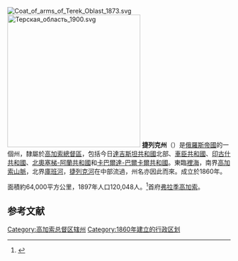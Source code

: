 [[File:Coat_of_arms_of_Terek_Oblast_1873.svg|thumb]]
[[File:Терская_область_1900.svg|300px]]
'''捷列克州'''（{{lang-ru|'''Терская область'''}}）是[[俄羅斯帝國|俄羅斯帝國]]的一個州，隸屬於[[高加索總督區|高加索總督區]]，包括今日[[達吉斯坦共和國|達吉斯坦共和國]]北部、[[車臣共和國|車臣共和國]]、[[印古什共和國|印古什共和國]]、[[北奧塞梯-阿蘭共和國|北奧塞梯-阿蘭共和國]]和[[卡巴爾達-巴爾卡爾共和國|卡巴爾達-巴爾卡爾共和國]]。東臨[[裡海|裡海]]，南界[[高加索山脈|高加索山脈]]，北界[[庫班河|庫班河]]，[[捷列克河|捷列克河]]在中部流過，州名亦因此而來。成立於1860年。

面積約64,000平方公里，1897年人口120,048人。<ref>{{Cite web |url=http://demoscope.ru/weekly/ssp/rus_lan_97.php?reg=200 |title=Первая всеобщая перепись населения Российской Империи 1897 г. |access-date=2007-09-13 |archive-date=2019-08-27 |archive-url=https://web.archive.org/web/20190827085731/http://www.demoscope.ru/weekly/ssp/rus_lan_97.php?reg=200 |dead-url=no }}</ref>首府[[弗拉季高加索|弗拉季高加索]]。

== 参考文献 ==
<div class="references-small">
<references />
</div>

{{ImpRussia}}

[[Category:高加索总督区辖州|Category:高加索总督区辖州]]
[[Category:1860年建立的行政区划|Category:1860年建立的行政区划]]